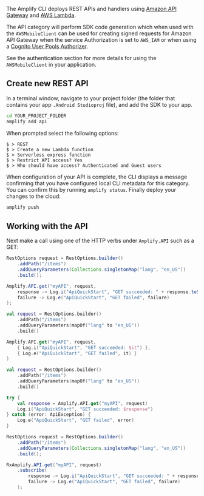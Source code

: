 The Amplify CLI deploys REST APIs and handlers using [Amazon API Gateway](http://docs.aws.amazon.com/apigateway/latest/developerguide/) and [AWS Lambda](http://docs.aws.amazon.com/lambda/latest/dg/).

The API category will perform SDK code generation which when used with the `AWSMobileClient` can be used for creating signed requests for Amazon API Gateway when the service Authorization is set to `AWS_IAM` or when using a [Cognito User Pools Authorizer](https://docs.aws.amazon.com/apigateway/latest/developerguide/apigateway-integrate-with-cognito.html).

See the authentication section for more details for using the `AWSMobileClient` in your application.

## Create new REST API

In a terminal window, navigate to your project folder (the folder that contains your app `.Android Studioproj` file), and add the SDK to your app.

```bash
cd YOUR_PROJECT_FOLDER
amplify add api
```

When prompted select the following options:

```console
$ > REST
$ > Create a new Lambda function
$ > Serverless express function
$ > Restrict API access? Yes
$ > Who should have access? Authenticated and Guest users
```

When configuration of your API is complete, the CLI displays a message confirming that you have configured local CLI metadata for this category. You can confirm this by running `amplify status`. Finally deploy your changes to the cloud:

```bash
amplify push
```

## Working with the API

Next make a call using one of the HTTP verbs under `Amplify.API` such as a GET:

<BlockSwitcher>
<Block name="Java">

```java
RestOptions request = RestOptions.builder()
    .addPath("/items")
    .addQueryParameters(Collections.singletonMap("lang", "en_US"))
    .build();

Amplify.API.get("myAPI", request,
    response -> Log.i("ApiQuickStart", "GET succeeded: " + response.toString()),
    failure -> Log.e("ApiQuickStart", "GET failed", failure)
);
```

</Block>
<Block name="Kotlin - Callbacks">

```kotlin
val request = RestOptions.builder()
    .addPath("/items")
    .addQueryParameters(mapOf("lang" to "en_US"))
    .build()

Amplify.API.get("myAPI", request,
    { Log.i("ApiQuickStart", "GET succeeded: $it") },
    { Log.e("ApiQuickStart", "GET failed", it) }
)
```

</Block>
<Block name="Kotlin - Coroutines">

```kotlin
val request = RestOptions.builder()
    .addPath("/items")
    .addQueryParameters(mapOf("lang" to "en_US"))
    .build()

try {
    val response = Amplify.API.get("myAPI", request)
    Log.i("ApiQuickStart", "GET succeeded: $response")
} catch (error: ApiException) {
    Log.e("ApiQuickStart", "GET failed", error)
}
```

</Block>
<Block name="RxJava">

```java
RestOptions request = RestOptions.builder()
    .addPath("/items")
    .addQueryParameters(Collections.singletonMap("lang", "en_US"))
    .build();

RxAmplify.API.get("myAPI", request)
    .subscribe(
        response -> Log.i("ApiQuickStart", "GET succeeded: " + response.toString()),
        failure -> Log.e("ApiQuickStart", "GET failed", failure)
    );
```

</Block>
</BlockSwitcher>

